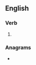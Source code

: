 ==English==

===Verb===
{{head|en|present participle}}

# {{present participle of|work out|lang=en|nocat=1}}

===Anagrams===
* {{anagrams|en|a=giknoortuw|outworking}}